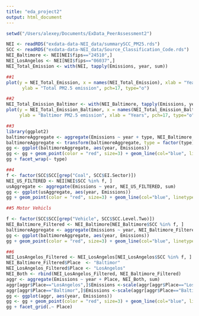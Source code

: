 ```yaml
---
title: "eda_project2"
output: html_document
---
```

```r
setwd("/Users/alexey/Documents/ExData_PeerAssessment2")

NEI <- readRDS("exdata-data-NEI_data/summarySCC_PM25.rds")
SCC <- readRDS("exdata-data-NEI_data/Source_Classification_Code.rds")
NEI_Baltimore <- NEI[NEI$fips=="24510",]
NEI_LosAngelos <- NEI[NEI$fips=="06037",]
NEI_Total_Emission <- with(NEI, tapply(Emissions, year, sum))

##1
plot(y = NEI_Total_Emission, x = names(NEI_Total_Emission), xlab = "Years", 
      ylab = "Total PM2.5 emission", pch=17, type="o")

##2
NEI_Total_Emission_Baltimor <- with(NEI_Baltimore, tapply(Emissions, year, sum))
plot(y = NEI_Total_Emission_Baltimor, x = names(NEI_Total_Emission_Baltimor), 
     ylab = "Baltimor PM2.5 emission", xlab = "Years", pch=17, type="o")

##3
library(ggplot2)
baltimoreAggregate <- aggregate(Emissions ~ year + type, NEI_Baltimore, sum)
baltimoreAggregate <- transform(baltimoreAggregate, type = factor(type))
gg <- ggplot(baltimoreAggregate, aes(year, Emissions))
gg <- gg + geom_point(color = "red", size=3) + geom_line(col="blue", linetype="dashed") 
gg + facet_wrap(~ type)

##4
f <- factor(SCC$SCC[grep("Coal", SCC$EI.Sector)])
NEI_US_FILTERED <- NEI[NEI$SCC %in% f, ]
usAggregate <- aggregate(Emissions ~ year, NEI_US_FILTERED, sum)
gg <- ggplot(usAggregate, aes(year, Emissions))
gg + geom_point(color = "red", size=3) + geom_line(col="blue", linetype="dashed") 

##5 Motor Vehicls

f <- factor(SCC$SCC[grep("Vehicle", SCC$SCC.Level.Two)])
NEI_Baltimore_Filtered <- NEI_Baltimore[NEI_Baltimore$SCC %in% f, ]
baltimoreAggregate <- aggregate(Emissions ~ year, NEI_Baltimore_Filtered, sum)
gg <- ggplot(baltimoreAggregate, aes(year, Emissions))
gg + geom_point(color = "red", size=3) + geom_line(col="blue", linetype="dashed") 

##6
NEI_LosAngelos_Filtered <- NEI_LosAngelos[NEI_LosAngelos$SCC %in% f, ]
NEI_Baltimore_Filtered$Place  <- "Baltimor"
NEI_LosAngelos_Filtered$Place <- "LosAngelos"
NEI_Both <- rbind(NEI_LosAngelos_Filtered, NEI_Baltimore_Filtered)
aggr <- aggregate(Emissions ~ year + Place, NEI_Both, sum)
aggr[aggr$Place=="LosAngelos",]$Emissions <-scale(aggr[aggr$Place=="LosAngelos",]$Emissions, center = 1)
aggr[aggr$Place=="Baltimor",]$Emissions <-scale(aggr[aggr$Place=="Baltimor",]$Emissions, center = 1)
gg <- ggplot(aggr, aes(year, Emissions))
gg <- gg + geom_point(color = "red", size=3) + geom_line(col="blue", linetype="dashed") 
gg + facet_grid(.~ Place)
```

